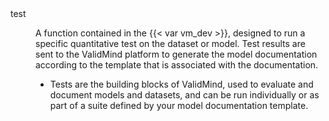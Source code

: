 test
: A function contained in the {{< var vm_dev >}}, designed to run a specific quantitative test on the dataset or model. Test results are sent to the ValidMind platform to generate the model documentation according to the template that is associated with the documentation.

    - Tests are the building blocks of ValidMind, used to evaluate and document models and datasets, and can be run individually or as part of a suite defined by your model documentation template.
